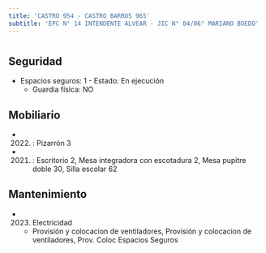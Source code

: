 ```yaml
---
title: 'CASTRO 954 - CASTRO BARROS 965'
subtitle: 'EPC N° 14 INTENDENTE ALVEAR - JIC N° 04/06° MARIANO BOEDO'
---
```


#


## Seguridad

*  Espacios seguros: 1 - Estado: En ejecución 
    + Guardia física: NO





## Mobiliario

*  (2022) : Pizarrón 3 

*  (2021) : Escritorio 2, Mesa integradora con escotadura 2, Mesa pupitre doble 30, Silla escolar 62 





## Mantenimiento

*  (2023) Electricidad 
    + Provisión y colocacion de ventiladores, Provisión y colocacion de ventiladores, Prov. Coloc Espacios Seguros



